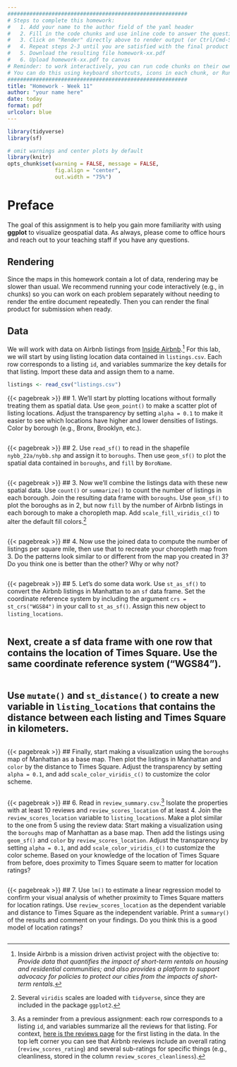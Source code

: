 ```yaml
---
#########################################################
# Steps to complete this homework:
#   1. Add your name to the author field of the yaml header
#   2. Fill in the code chunks and use inline code to answer the questions 
#   3. Click on "Render" directly above to render output (or Ctrl/Cmd-Shift-K)
#   4. Repeat steps 2-3 until you are satisfied with the final product
#   5. Download the resulting file homework-xx.pdf
#   6. Upload homework-xx.pdf to canvas
# Reminder: to work interactively, you can run code chunks on their own
# You can do this using keyboard shortcuts, icons in each chunk, or Run at the top right of this pane
#########################################################
title: "Homework - Week 11"
author: "your name here"
date: today
format: pdf
urlcolor: blue
---
```


```r
library(tidyverse)
library(sf)

# omit warnings and center plots by default
library(knitr)
opts_chunk$set(warning = FALSE, message = FALSE,
               fig.align = "center",
               out.width = "75%")
```

# Preface

The goal of this assignment is to help you gain more familiarity with using **ggplot** to visualize geospatial data. As always, please come to office hours and reach out to your teaching staff if you have any questions.

## Rendering

Since the maps in this homework contain a lot of data, rendering may be slower than usual. We recommend running your code interactively (e.g., in chunks) so you can work on each problem separately without needing to render the entire document repeatedly. Then you can render the final product for submission when ready.

## Data

We will work with data on Airbnb listings from [Inside Airbnb](http://insideairbnb.com).[^insideairbnb] For this lab, we will start by using listing location data contained in `listings.csv`. Each row corresponds to a listing `id`, and variables summarize the key details for that listing. Import these data and assign them to a name.
```r
listings <- read_csv("listings.csv")
```


{{< pagebreak >}}
## 1. We'll start by plotting locations without formally treating them as spatial data. Use `geom_point()` to make a scatter plot of listing locations. Adjust the transparency by setting `alpha = 0.1` to make it easier to see which locations have higher and lower densities of listings. Color by borough (e.g., Bronx, Brooklyn, etc.).
```r

```


{{< pagebreak >}}
## 2. Use `read_sf()` to read in the shapefile `nybb_22a/nybb.shp` and assign it to `boroughs`. Then use `geom_sf()` to plot the spatial data contained in `boroughs`, and `fill` by `BoroName`.
```r

```


{{< pagebreak >}}
## 3. Now we'll combine the listings data with these new spatial data. Use `count()` or `summarize()` to count the number of listings in each borough. Join the resulting data frame with `boroughs`. Use `geom_sf()` to plot the boroughs as in 2, but now `fill` by the number of Airbnb listings in each borough to make a choropleth map. Add `scale_fill_viridis_c()` to alter the default fill colors.[^viridis-tidyverse]
```r

```


{{< pagebreak >}}
## 4. Now use the joined data to compute the number of listings per square mile, then use that to recreate your choropleth map from 3. Do the patterns look similar to or different from the map you created in 3? Do you think one is better than the other? Why or why not?
<!-- Hint: print `boroughs` and look at the type information for `geometry` to try to figure out what units `Shape_Area` is in, and/or use google to try to figure it out. -->
```r

```


{{< pagebreak >}}
## 5. Let's do some data work. Use `st_as_sf()` to convert the Airbnb listings in Manhattan to an `sf` data frame. Set the coordinate reference system by including the argument `crs = st_crs("WGS84")` in your call to `st_as_sf()`. Assign this new object to `listing_locations`.
```r

```

\vfill
## Next, create a sf data frame with one row that contains the location of Times Square. Use the same coordinate reference system ("WGS84").
<!-- Hint: start by using a search tool like google to find the coordinates for Times Square. Be sure you pay close attention to which number is latitude and which is longitude. Then see slide 39 from Tuesday's lecture if you aren't sure how to convert that to an sf data frame. -->
```r

```

\vfill
## Use `mutate()` and `st_distance()` to create a new variable in `listing_locations` that contains the distance between each listing and Times Square in kilometers.
<!-- Tip: it will simplify plotting if you convert the distance measure to a numeric in order to strip the units (meters). You will also need to convert from meters to kilometers. -->
```r

```

{{< pagebreak >}}
## Finally, start making a visualization using the `boroughs` map of Manhattan as a base map. Then plot the listings in Manhattan and `color` by the distance to Times Square. Adjust the transparency by setting `alpha = 0.1`, and add `scale_color_viridis_c()` to customize the color scheme.
```r

```


{{< pagebreak >}}
## 6. Read in `review_summary.csv`.[^review-data] Isolate the properties with at least 10 reviews and `review_scores_location` of at least 4. Join the `review_scores_location` variable to `listing_locations`. Make a plot similar to the one from 5 using the review data: Start making a visualization using the `boroughs` map of Manhattan as a base map. Then add the listings using `geom_sf()` and `color` by `review_scores_location`. Adjust the transparency by setting `alpha = 0.1`, and add `scale_color_viridis_c()` to customize the color scheme. Based on your knowledge of the location of Times Square from before, does proximity to Times Square seem to matter for location ratings?
<!-- Tip: when joining sf data frames and regular data frames, start with the sf data frame if you want to keep the spatial attributes. Otherwise the spatial nature of the data frame can be discarded. -->
```r

```


{{< pagebreak >}}
## 7. Use `lm()` to estimate a linear regression model to confirm your visual analysis of whether proximity to Times Square matters for location ratings. Use `review_scores_location` as the dependent variable and distance to Times Square as the independent variable. Print a `summary()` of the results and comment on your findings. Do you think this is a good model of location ratings?
```r

```













[^insideairbnb]: Inside Airbnb is a mission driven activist project with the objective to: *Provide data that quantifies the impact of short-term rentals on housing and residential communities; and also provides a platform to support advocacy for policies to protect our cities from the impacts of short-term rentals.*

[^viridis-tidyverse]: Several `viridis` scales are loaded with `tidyverse`, since they are included in the package `ggplot2`.

[^review-data]: As a reminder from a previous assignment: each row corresponds to a listing `id`, and variables summarize all the reviews for that listing. For context, [here is the reviews page](https://www.airbnb.com/rooms/2595/reviews) for the first listing in the data. In the top left corner you can see that Airbnb reviews include an overall rating (`review_scores_rating`) and several sub-ratings for specific things (e.g., cleanliness, stored in the column `review_scores_cleanliness`).
